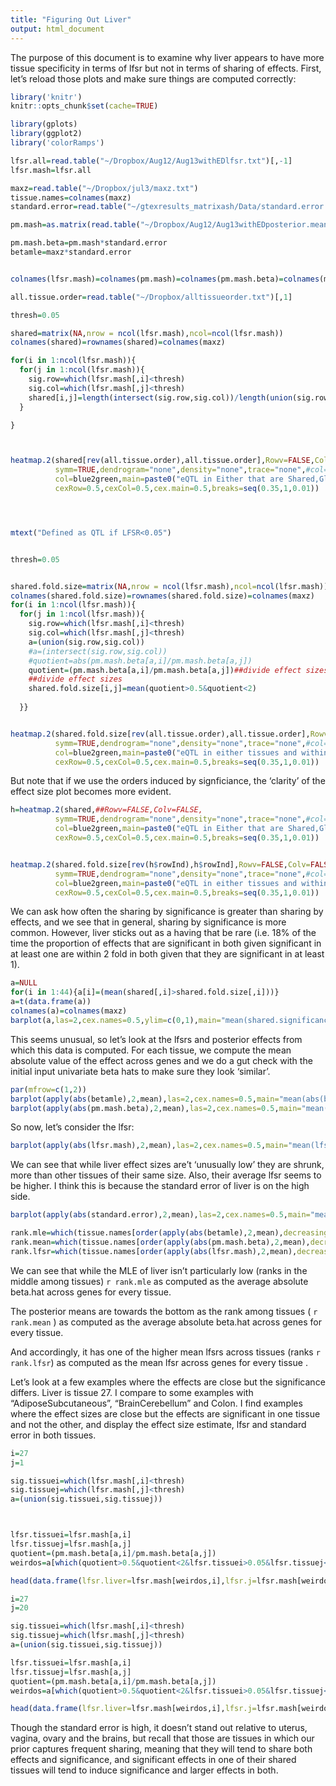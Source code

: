 ```yaml
---
title: "Figuring Out Liver"
output: html_document
---
```


The purpose of this document is to examine why liver appears to have more tissue specificity in terms of lfsr but not in terms of sharing of effects.
First, let's reload those plots and make sure things are computed correctly:


```r
library('knitr')
knitr::opts_chunk$set(cache=TRUE)

```


```r
library(gplots)
library(ggplot2)
library('colorRamps')

lfsr.all=read.table("~/Dropbox/Aug12/Aug13withEDlfsr.txt")[,-1]
lfsr.mash=lfsr.all

maxz=read.table("~/Dropbox/jul3/maxz.txt")
tissue.names=colnames(maxz)
standard.error=read.table("~/gtexresults_matrixash/Data/standard.error.txt")

pm.mash=as.matrix(read.table("~/Dropbox/Aug12/Aug13withEDposterior.means.txt")[,-1])

pm.mash.beta=pm.mash*standard.error
betamle=maxz*standard.error


colnames(lfsr.mash)=colnames(pm.mash)=colnames(pm.mash.beta)=colnames(maxz)

all.tissue.order=read.table("~/Dropbox/alltissueorder.txt")[,1]

```



```r
thresh=0.05

shared=matrix(NA,nrow = ncol(lfsr.mash),ncol=ncol(lfsr.mash))
colnames(shared)=rownames(shared)=colnames(maxz)

for(i in 1:ncol(lfsr.mash)){
  for(j in 1:ncol(lfsr.mash)){
    sig.row=which(lfsr.mash[,i]<thresh)
    sig.col=which(lfsr.mash[,j]<thresh)
    shared[i,j]=length(intersect(sig.row,sig.col))/length(union(sig.row,sig.col))
  }

}



heatmap.2(shared[rev(all.tissue.order),all.tissue.order],Rowv=FALSE,Colv=FALSE,
          symm=TRUE,dendrogram="none",density="none",trace="none",#col=redblue,
          col=blue2green,main=paste0("eQTL in Either that are Shared,Global"),
          cexRow=0.5,cexCol=0.5,cex.main=0.5,breaks=seq(0.35,1,0.01))




mtext("Defined as QTL if LFSR<0.05")


thresh=0.05


shared.fold.size=matrix(NA,nrow = ncol(lfsr.mash),ncol=ncol(lfsr.mash))
colnames(shared.fold.size)=rownames(shared.fold.size)=colnames(maxz)
for(i in 1:ncol(lfsr.mash)){
  for(j in 1:ncol(lfsr.mash)){
    sig.row=which(lfsr.mash[,i]<thresh)
    sig.col=which(lfsr.mash[,j]<thresh)
    a=(union(sig.row,sig.col))
    #a=(intersect(sig.row,sig.col))
    #quotient=abs(pm.mash.beta[a,i]/pm.mash.beta[a,j])
    quotient=(pm.mash.beta[a,i]/pm.mash.beta[a,j])##divide effect sizes
    ##divide effect sizes
    shared.fold.size[i,j]=mean(quotient>0.5&quotient<2)
   
  }}


heatmap.2(shared.fold.size[rev(all.tissue.order),all.tissue.order],Rowv=FALSE,Colv=FALSE,
          symm=TRUE,dendrogram="none",density="none",trace="none",#col=redblue,
          col=blue2green,main=paste0("eQTL in either tissues and within 2-fold,SUB"),
          cexRow=0.5,cexCol=0.5,cex.main=0.5,breaks=seq(0.35,1,0.01))

```

But note that if we use the orders induced by signficiance, the 'clarity' of the effect size plot becomes more evident.



```r


h=heatmap.2(shared,##Rowv=FALSE,Colv=FALSE,
          symm=TRUE,dendrogram="none",density="none",trace="none",#col=redblue,
          col=blue2green,main=paste0("eQTL in Either that are Shared,Global"),
          cexRow=0.5,cexCol=0.5,cex.main=0.5,breaks=seq(0.35,1,0.01))


heatmap.2(shared.fold.size[rev(h$rowInd),h$rowInd],Rowv=FALSE,Colv=FALSE,
          symm=TRUE,dendrogram="none",density="none",trace="none",#col=redblue,
          col=blue2green,main=paste0("eQTL in either tissues and within 2-fold,SUB"),
          cexRow=0.5,cexCol=0.5,cex.main=0.5,breaks=seq(0.35,1,0.01))

```

We can ask how often the sharing by significance is greater than sharing by effects, and we see that in general, sharing by significance is more common. However, liver sticks out as a having that be rare (i.e. 18% of the time the proportion of effects that are significant in both given significant in at least one are within 2 fold in both given that they are significant in at least 1).

```r
a=NULL
for(i in 1:44){a[i]=(mean(shared[,i]>shared.fold.size[,i]))}
a=t(data.frame(a))
colnames(a)=colnames(maxz)
barplot(a,las=2,cex.names=0.5,ylim=c(0,1),main="mean(shared.significance[,i]>shared.fold.size[,i]))")
```

This seems unusual, so let's look at the lfsrs and posterior effects from which this data is computed. For each tissue, we compute the mean absolute value of the effect across genes and we do a gut check with the initial input univariate beta hats to make sure they look 'similar'.


```r
par(mfrow=c(1,2))
barplot(apply(abs(betamle),2,mean),las=2,cex.names=0.5,main="mean(abs(beta.hat)acrossgenes)",ylim=c(0,0.2))
barplot(apply(abs(pm.mash.beta),2,mean),las=2,cex.names=0.5,main="mean(abs(post.effect)acrossgenes)",ylim=c(0,0.2))

```

So now, let's consider the lfsr:
```r
barplot(apply(abs(lfsr.mash),2,mean),las=2,cex.names=0.5,main="mean(lfsr)acrossgenes)")
```

We can see that while liver effect sizes are't 'unusually low' they are shrunk, more than other tissues of their same size. Also, their average lfsr seems to be higher. I think this is because the standard error of liver is on the high side.
```r
barplot(apply(abs(standard.error),2,mean),las=2,cex.names=0.5,main="mean(se.hat)acrossgenes)")

rank.mle=which(tissue.names[order(apply(abs(betamle),2,mean),decreasing = T)]=="Liver")
rank.mean=which(tissue.names[order(apply(abs(pm.mash.beta),2,mean),decreasing = T)]=="Liver")
rank.lfsr=which(tissue.names[order(apply(abs(lfsr.mash),2,mean),decreasing = T)]=="Liver")
```


We can see that while the MLE of liver isn't particularly low (ranks in the middle among tissues) `r rank.mle` as computed as the average absolute beta.hat across genes for every tissue.


The posterior means are towards the bottom as the rank among tissues ( `r rank.mean` ) as computed as the average absolute beta.hat across genes for every tissue.


And accordingly, it has one of the higher mean lfsrs across tissues (ranks `r rank.lfsr`) as computed as the mean lfsr across genes for every tissue .

Let's look at a few examples where the effects are close but the significance differs. Liver is tissue 27. I compare to some examples with "AdiposeSubcutaneous", "BrainCerebellum"  and Colon. I find examples where the effect sizes are close but the effects are significant in one tissue and not the other, and display the effect size estimate, lfsr and standard error in both tissues.

```r
i=27
j=1

sig.tissuei=which(lfsr.mash[,i]<thresh)
sig.tissuej=which(lfsr.mash[,j]<thresh)
a=(union(sig.tissuei,sig.tissuej))



lfsr.tissuei=lfsr.mash[a,i]
lfsr.tissuej=lfsr.mash[a,j]
quotient=(pm.mash.beta[a,i]/pm.mash.beta[a,j])
weirdos=a[which(quotient>0.5&quotient<2&lfsr.tissuei>0.05&lfsr.tissuej<0.05)]

head(data.frame(lfsr.liver=lfsr.mash[weirdos,i],lfsr.j=lfsr.mash[weirdos,j],mash.beta.liver=pm.mash.beta[weirdos,i],mash.beta.j=pm.mash.beta[weirdos,j],standard.error.liver=standard.error[weirdos,i],standard.error.j=standard.error[weirdos,j]))
```


```r
i=27
j=20

sig.tissuei=which(lfsr.mash[,i]<thresh)
sig.tissuej=which(lfsr.mash[,j]<thresh)
a=(union(sig.tissuei,sig.tissuej))

lfsr.tissuei=lfsr.mash[a,i]
lfsr.tissuej=lfsr.mash[a,j]
quotient=(pm.mash.beta[a,i]/pm.mash.beta[a,j])
weirdos=a[which(quotient>0.5&quotient<2&lfsr.tissuei>0.05&lfsr.tissuej<0.05)]

head(data.frame(lfsr.liver=lfsr.mash[weirdos,i],lfsr.j=lfsr.mash[weirdos,j],mash.beta.liver=pm.mash.beta[weirdos,i],mash.beta.j=pm.mash.beta[weirdos,j],standard.error.liver=standard.error[weirdos,i],standard.error.j=standard.error[weirdos,j]))
```

Though the standard error is high, it doesn't stand out relative to uterus, vagina, ovary and the brains, but recall that those are tissues in which our prior captures frequent sharing, meaning that they will tend to share both effects and significance, and significant effects in one of their shared tissues will tend to induce significance and larger effects in both.


